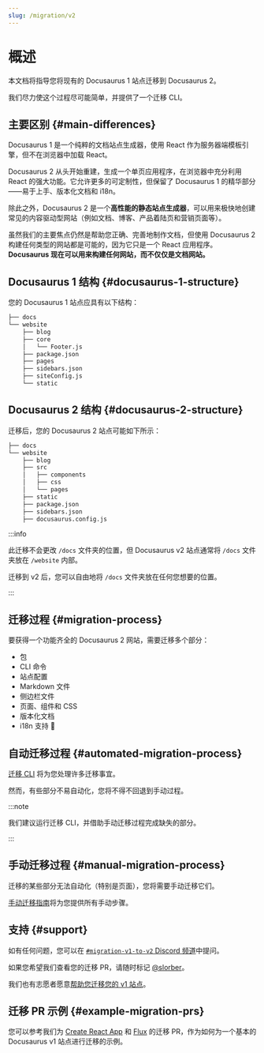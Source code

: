 ```yaml
---
slug: /migration/v2
---
```


# 概述

本文档将指导您将现有的 Docusaurus 1 站点迁移到 Docusaurus 2。

我们尽力使这个过程尽可能简单，并提供了一个迁移 CLI。

## 主要区别 {#main-differences}

Docusaurus 1 是一个纯粹的文档站点生成器，使用 React 作为服务器端模板引擎，但不在浏览器中加载 React。

Docusaurus 2 从头开始重建，生成一个单页应用程序，在浏览器中充分利用 React 的强大功能。它允许更多的可定制性，但保留了 Docusaurus 1 的精华部分——易于上手、版本化文档和 i18n。

除此之外，Docusaurus 2 是一个**高性能的静态站点生成器**，可以用来极快地创建常见的内容驱动型网站（例如文档、博客、产品着陆页和营销页面等）。

虽然我们的主要焦点仍然是帮助您正确、完善地制作文档，但使用 Docusaurus 2 构建任何类型的网站都是可能的，因为它只是一个 React 应用程序。**Docusaurus 现在可以用来构建任何网站，而不仅仅是文档网站。**

## Docusaurus 1 结构 {#docusaurus-1-structure}

您的 Docusaurus 1 站点应具有以下结构：

```bash
├── docs
└── website
    ├── blog
    ├── core
    │   └── Footer.js
    ├── package.json
    ├── pages
    ├── sidebars.json
    ├── siteConfig.js
    └── static
```

## Docusaurus 2 结构 {#docusaurus-2-structure}

迁移后，您的 Docusaurus 2 站点可能如下所示：

```sh
├── docs
└── website
    ├── blog
    ├── src
    │   ├── components
    │   ├── css
    │   └── pages
    ├── static
    ├── package.json
    ├── sidebars.json
    ├── docusaurus.config.js
```

:::info

此迁移不会更改 `/docs` 文件夹的位置，但 Docusaurus v2 站点通常将 `/docs` 文件夹放在 `/website` 内部。

迁移到 v2 后，您可以自由地将 `/docs` 文件夹放在任何您想要的位置。

:::

## 迁移过程 {#migration-process}

要获得一个功能齐全的 Docusaurus 2 网站，需要迁移多个部分：

- 包
- CLI 命令
- 站点配置
- Markdown 文件
- 侧边栏文件
- 页面、组件和 CSS
- 版本化文档
- i18n 支持 🚧

## 自动迁移过程 {#automated-migration-process}

[迁移 CLI](./migration-automated.mdx) 将为您处理许多迁移事宜。

然而，有些部分不易自动化，您将不得不回退到手动过程。

:::note

我们建议运行迁移 CLI，并借助手动迁移过程完成缺失的部分。

:::

## 手动迁移过程 {#manual-migration-process}

迁移的某些部分无法自动化（特别是页面），您将需要手动迁移它们。

[手动迁移指南](./migration-manual.mdx)将为您提供所有手动步骤。

## 支持 {#support}

如有任何问题，您可以在 [`#migration-v1-to-v2` Discord 频道](https://discord.gg/C3P6CxMMxY)中提问。

如果您希望我们查看您的迁移 PR，请随时标记 [@slorber](https://github.com/slorber)。

我们也有志愿者愿意[帮助您迁移您的 v1 站点](https://github.com/facebook/docusaurus/issues/1834)。

## 迁移 PR 示例 {#example-migration-prs}

您可以参考我们为 [Create React App](https://github.com/facebook/create-react-app/pull/7785) 和 [Flux](https://github.com/facebook/flux/pull/471) 的迁移 PR，作为如何为一个基本的 Docusaurus v1 站点进行迁移的示例。
```
